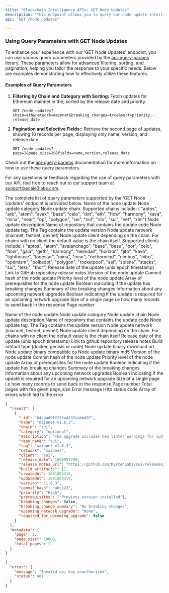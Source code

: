 ```yaml
---
title: "Blockchain Intelligence APIs: GET Node Updates"
description: "This endpoint allows you to query our node update intelligence for a specific chain,  network (mainnet/testnet) and get the latest updates for that specific chain. Find the list of supported chains in the chain parameter below. You will need your API key to send requests. If you have any questions or feedback, please reach out to us at support@scale3labs.com."
api: "GET /node_updates"

---
```


### Using Query Parameters with GET Node Updates

To enhance your experience with our 'GET Node Updates' endpoint, you can use various query parameters provided by the [api-query-params](https://www.npmjs.com/package/api-query-params) library. These parameters allow for advanced filtering, sorting, and pagination, helping you tailor the response to your specific needs. Below are examples demonstrating how to effectively utilize these features.

#### Examples of Query Parameters

1. **Filtering by Chain and Category with Sorting:**
   Fetch updates for Ethereum mainnet in the, sorted by the release date and priority.
   ```http
   GET /node-updates?chain=eth&network=mainnet&breaking_changes=true&sort=priority,-release_date

2. **Pagination and Selective Fields::**
   Retrieve the second page of updates, showing 10 records per page, displaying only name, version, and release date.
   ```http 
   GET /node-updates?page=2&page_size=10&fields=name,version,release_date

Check out the [api-query-params](https://www.npmjs.com/package/api-query-params) documentation for more information on how to use these query parameters.

For any questions or feedback regarding the use of query parameters with our API, feel free to reach out to our support team at support@scale3labs.com.

The complete list of query parameters supported by the 'GET Node Updates' endpoint is provided below.
<ParamField query="name" type="string" optional>
  Name of the node update
</ParamField>
<ParamField query="category" type="string" optional>
  Node update category
</ParamField>
<ParamField query="chain" type="string" required>
  Node update chain. Supported chains include: (  "aptos",
  "arb",
  "atom",
  "avax",
  "base",
  "celo",
  "dot",
  "eth",
  "flow",
  "harmony",
  "kava",
  "mina",
  "near",
  "op",
  "polygon",
  "sei",
  "sol",
  "stx",
  "sui",
  "vet",
  "xlm")
</ParamField>
<ParamField query="description" type="string" optional>
  Node update description
</ParamField>
<ParamField query="repo_name" type="string" optional>
  Name of repository that contains the update code
</ParamField>
<ParamField query="tag" type="string" optional>
  Node update tag. The Tag contains the update version
</ParamField>
<ParamField query="network" type="string" optional>
  Node update network (mainnet, testnet, devnet)
</ParamField>
<ParamField query="client" type="string" optional>
  Node update client depending on the chain. For chains with no client the default value is the chain itself. Supported clients include: (
  "aptos",
  "atom",
  "avalanchego",
  "base",
  "besu",
  "bor",
  "celo",
  "flow",
  "gaia",
  "geth",
  "harmony",
  "heimdall",
  "horizon",
  "jito",
  "kava",
  "lighthouse",
  "lodestar",
  "mina",
  "near",
  "nethermind",
  "nimbus",
  "nitro",
  "optimism",
  "polkadot",
  "polygon",
  "rocketpool",
  "sei",
  "solana",
  "stacks",
  "sui",
  "teku",
  "thor")
</ParamField>
<ParamField query="release_date" type="integer" optional>
  Release date of the update (unix epoch timestamp)
</ParamField>
<ParamField query="release_notes_url" type="string" optional>
  Link to GitHub repository release notes
</ParamField>
<ParamField query="version" type="string" optional>
  Version of the node update
</ParamField>
<ParamField query="commit_hash" type="string" optional>
  Commit hash of the node update
</ParamField>
<ParamField query="priority" type="string" optional>
  Priority level of the node update
</ParamField>
<ParamField query="prerequisites" type="array" optional>
  Array of prerequisites for the node update
</ParamField>
<ParamField query="breaking_changes" type="boolean" optional>
  Boolean indicating if the update has breaking changes
</ParamField>
<ParamField query="breaking_change_summary" type="string" optional>
  Summary of the breaking changes
</ParamField>
<ParamField query="upcoming_network_upgrade" type="string" optional>
  Information about any upcoming network upgrades
</ParamField>
<ParamField query="required_for_upcoming_upgrade" type="boolean" optional>
  Boolean indicating if the update is required for an upcoming network upgrade
</ParamField>
<ParamField query="page_size" type="integer" optional>
  Size of a single page i.e how many records to send back in the response
</ParamField>
<ParamField query="page" type="integer" optional>
  Page number
</ParamField>


<Accordion title="200 (OK) Response Object Schema">
    <ResponseField name="result" type="NodeUpdate[]">
       <Expandable title="Node Update Object Properties" defaultOpen="true">
        <ResponseField name="name" type="string" required>
            Name of the node update 
        </ResponseField>
        <ResponseField name="category" type="string" required>
            Node update category
        </ResponseField>
        <ResponseField name="chain" type="string" required>
            Node update chain
        </ResponseField>
        <ResponseField name="description" type="string" required>
            Node update description
        </ResponseField>
        <ResponseField name="repo_name" type="string" required>
            Name of repository that contains the update code
        </ResponseField>
        <ResponseField name="tag" type="string" required>
            Node update tag. The Tag contains the update version
        </ResponseField>
        <ResponseField name="network" type="string" required>
            Node update network (mainnet, testnet, devnet)
        </ResponseField>
        <ResponseField name="client" type="string" required>
            Node update client depending on the chain. For chains with no client the default value is the chain itself
        </ResponseField>
        <ResponseField name="release_date" type="integer" required>
            Release date of the update (unix epoch timestamp) 
        </ResponseField>
        <ResponseField name="release_notes_url" type="string" required>
            Link to github repository release notes
        </ResponseField>
        <ResponseField name="build_artifacts" type="BuildArtifact[]" required>
            <Expandable title="Build Artifact Object Properties" defaultOpen="true">
            <ResponseField name="type" type="string" required>
                Build artifact type (docker, genisis or node)
            </ResponseField>
            <ResponseField name="url" type="string" required>
                Node update binary download url
            </ResponseField>
            <ResponseField name="os" type="string" optional>
                Node update binary compatible os
            </ResponseField>
            <ResponseField name="md5" type="string" optional>
                Node update binary md5
            </ResponseField>
        </Expandable>
        </ResponseField>
       </Expandable>
    </ResponseField>
    <ResponseField name="version" type="string" optional>
    Version of the node update
  </ResponseField>
  <ResponseField name="commit_hash" type="string" optional>
    Commit hash of the node update
  </ResponseField>
  <ResponseField name="priority" type="string" optional>
    Priority level of the node update
  </ResponseField>
  <ResponseField name="prerequisites" type="array" optional>
    Array of prerequisites for the node update
  </ResponseField>
  <ResponseField name="breaking_changes" type="boolean" optional>
    Boolean indicating if the update has breaking changes
  </ResponseField>
  <ResponseField name="breaking_change_summary" type="string" optional>
    Summary of the breaking changes
  </ResponseField>
  <ResponseField name="upcoming_network_upgrade" type="string" optional>
    Information about any upcoming network upgrades
  </ResponseField>
  <ResponseField name="required_for_upcoming_upgrade" type="boolean" optional>
    Boolean indicating if the update is required for an upcoming network upgrade
  </ResponseField>
    <ResponseField name="metadata" type="Metadata" required>
        <Expandable title="Metadata Object Properties" defaultOpen="true">
            <ResponseField name="page_size" type="integer" required>
                Size of a single page i.e how many records to send back in the response
            </ResponseField>
            <ResponseField name="page" type="integer" required>
            Page number
            </ResponseField>
            <ResponseField name="total_pages" type="integer" required>
                Total pages with the given page_size
            </ResponseField>
        </Expandable>
    </ResponseField>
</Accordion>
<Accordion title="APIError Response Object Schema"> 
<ResponseField name="error" type="ApiError">
    <Expandable title="ApiError Object Properties"  defaultOpen="true">
        <ResponseField name="message" type="string" required >    
            Error message
        </ResponseField>
        <ResponseField name="status" type="integer" required>
            Http status code
        </ResponseField>
        <ResponseField name="inner_errors" type="ApiError[]" optional>
            Array of errors which led to the error
        </ResponseField>
    </Expandable>
</ResponseField>
    
</Accordion>
<ResponseExample>

```json Sample 200 (OK) Response
{
  "result": [
    {
      "_id": "64caad9ff235e4337cabb497",
      "name": "mainnet-v1.6.3",
      "chain": "sui",
      "category": "optional",
      "description": "The upgrade includes new linter warnings for custom transfer/share/freeze functions, support for selective suppression of linter warnings, changes in unit tests handling, a new TransactionKindIn filter for querying transaction blocks, and linter warnings for object transfers.",
      "repo_name": "sui",
      "tag": "mainnet-v1.6.3",
      "network": "mainnet",
      "client": "sui",
      "release_date": 1690959709,
      "release_notes_url": "https://github.com/MystenLabs/sui/releases/tag/mainnet-v1.6.3",
      "build_artifacts": [],
      "createdAt": 1691004319,
      "updatedAt": 1691004319,
      "version": "1.6.3",
      "commit_hash": "abc123",
      "priority": "High",
      "prerequisites": ["Previous version installed"],
      "breaking_changes": false,
      "breaking_change_summary": "No breaking changes",
      "upcoming_network_upgrade": "None",
      "required_for_upcoming_upgrade": false
    }
  ],
  "metadata": {
    "page": 1,
    "page_size": 10000,
    "total_pages": 1
  }
}
```

```json Sample ApiError Response
{
  "error": {
    "message": "Invalid api key unauthorized",
    "status": 401
  }
}
```
</ResponseExample>
